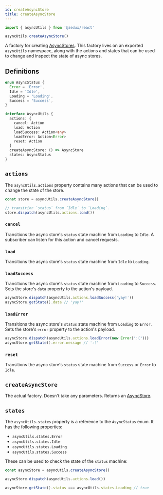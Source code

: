 ```yaml
---
id: createAsyncStore
title: createAsyncStore
---
```


```ts
import { asyncUtils } from '@zedux/react'

asyncUtils.createAsyncStore()
```

A factory for creating [AsyncStores](../types/AsyncStore). This factory lives on an exported `asyncUtils` namespace, along with the actions and states that can be used to change and inspect the state of async stores.

## Definitions

```ts
enum AsyncStatus {
  Error = 'Error',
  Idle = 'Idle',
  Loading = 'Loading',
  Success = 'Success',
}

interface AsyncUtils {
  actions: {
    cancel: Action
    load: Action
    loadSuccess: Action<any>
    loadError: Action<Error>
    reset: Action
  }
  createAsyncStore: () => AsyncStore
  states: AsyncStatus
}
```

## `actions`

The `asyncUtils.actions` property contains many actions that can be used to change the state of the store.

```ts
const store = asyncUtils.createAsyncStore()

// transition `status` from `Idle` to `Loading`.
store.dispatch(asyncUtils.actions.load())
```

### `cancel`

Transitions the async store's `status` state machine from `Loading` to `Idle`. A subscriber can listen for this action and cancel requests.

### `load`

Transitions the async store's `status` state machine from `Idle` to `Loading`.

### `loadSuccess`

Transitions the async store's `status` state machine from `Loading` to `Success`. Sets the store's `data` property to the action's payload.

```ts
asyncStore.dispatch(asyncUtils.actions.loadSuccess('yay!'))
asyncStore.getState().data // 'yay!'
```

### `loadError`

Transitions the async store's `status` state machine from `Loading` to `Error`. Sets the store's `error` property to the action's payload.

```ts
asyncStore.dispatch(asyncUtils.actions.loadError(new Error(':(')))
asyncStore.getState().error.message // ':('
```

### `reset`

Transitions the async store's `status` state machine from `Success` or `Error` to `Idle`.

## `createAsyncStore`

The actual factory. Doesn't take any parameters. Returns an [AsyncStore](../types/AsyncStore).

## `states`

The `asyncUtils.states` property is a reference to the `AsyncStatus` enum. It has the following properties:

- `asyncUtils.states.Error`
- `asyncUtils.states.Idle`
- `asyncUtils.states.Loading`
- `asyncUtils.states.Success`

These can be used to check the state of the `status` machine:

```ts
const asyncStore = asyncUtils.createAsyncStore()

asyncStore.dispatch(asyncUtils.actions.load())

asyncStore.getState().status === asyncUtils.states.Loading // true
```
